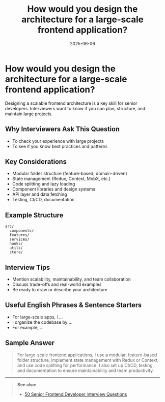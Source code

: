 ﻿---
title: 'How would you design the architecture for a large-scale frontend application?'
date: '2025-06-06'
tags: ['interview', 'architecture', 'frontend', 'large-scale']
draft: false
summary: 'A practical guide to designing the architecture for large-scale frontend applications, with best practices, diagrams, and interview tips.'
authors: ['default']
layout: PostSimple
---

# How would you design the architecture for a large-scale frontend application?

Designing a scalable frontend architecture is a key skill for senior developers. Interviewers want to know if you can plan, structure, and maintain large projects.

## Why Interviewers Ask This Question

- To check your experience with large projects
- To see if you know best practices and patterns

## Key Considerations

- Modular folder structure (feature-based, domain-driven)
- State management (Redux, Context, MobX, etc.)
- Code splitting and lazy loading
- Component libraries and design systems
- API layer and data fetching
- Testing, CI/CD, documentation

## Example Structure

```
src/
  components/
  features/
  services/
  hooks/
  utils/
  store/
```

## Interview Tips

- Mention scalability, maintainability, and team collaboration
- Discuss trade-offs and real-world examples
- Be ready to draw or describe your architecture

## Useful English Phrases & Sentence Starters

- For large-scale apps, I ...
- I organize the codebase by ...
- For example, ...

## Sample Answer

> For large-scale frontend applications, I use a modular, feature-based folder structure, implement state management with Redux or Context, and use code splitting for performance. I also set up CI/CD, testing, and documentation to ensure maintainability and team productivity.

---

> **See also:**
>
> - [50 Senior Frontend Developer Interview Questions](./)
